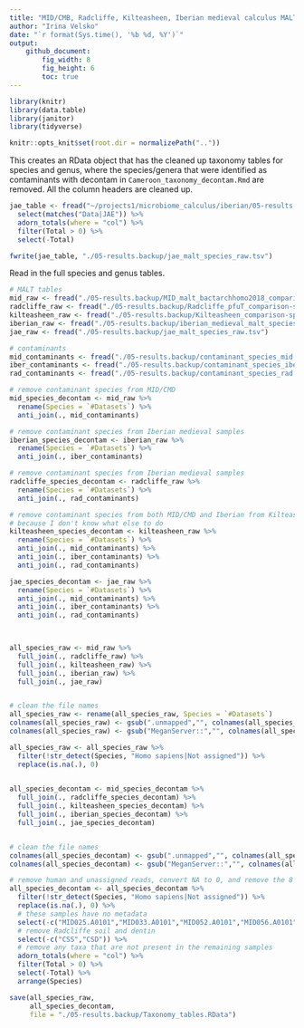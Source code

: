 ```yaml
---
title: "MID/CMB, Radcliffe, Kilteasheen, Iberian medieval calculus MALT table format clean-up"
author: "Irina Velsko"
date: "`r format(Sys.time(), '%b %d, %Y')`"
output:
    github_document:
        fig_width: 8
        fig_height: 6
        toc: true
---
```


```r
library(knitr)
library(data.table)
library(janitor)
library(tidyverse)

```

```r
knitr::opts_knit$set(root.dir = normalizePath(".."))
```

This creates an RData object that has the cleaned up taxonomy tables for species
and genus, where the species/genera that were identified as contaminants with
decontam in `Cameroon_taxonomy_decontam.Rmd` are removed. All the column headers
are cleaned up. 

```r

jae_table <- fread("~/projects1/microbiome_calculus/iberian/05-results.backup/Iberian_samples-controls_comparison_species.txt") %>%
  select(matches("Data|JAE")) %>%
  adorn_totals(where = "col") %>%
  filter(Total > 0) %>%
  select(-Total)

fwrite(jae_table, "./05-results.backup/jae_malt_species_raw.tsv")

```


Read in the full species and genus tables.
```r
# MALT tables
mid_raw <- fread("./05-results.backup/MID_malt_bactarchhomo2018_comparison-species.txt")
radcliffe_raw <- fread("./05-results.backup/Radcliffe_pfuT_comparison-species.txt")
kilteasheen_raw <- fread("./05-results.backup/Kilteasheen_comparison-species.txt")
iberian_raw <- fread("./05-results.backup/iberian_medieval_malt_species_raw.tsv")
jae_raw <- fread("./05-results.backup/jae_malt_species_raw.tsv")

# contaminants
mid_contaminants <- fread("./05-results.backup/contaminant_species_mid.tsv", sep = "\t")
iber_contaminants <- fread("./05-results.backup/contaminant_species_iber.tsv", sep = "\t")
rad_contaminants <- fread("./05-results.backup/contaminant_species_rad.tsv", sep = "\t")

```

```r
# remove contaminant species from MID/CMD
mid_species_decontam <- mid_raw %>%
  rename(Species = `#Datasets`) %>%
  anti_join(., mid_contaminants)

# remove contaminant species from Iberian medieval samples
iberian_species_decontam <- iberian_raw %>%
  rename(Species = `#Datasets`) %>%
  anti_join(., iber_contaminants)

# remove contaminant species from Iberian medieval samples
radcliffe_species_decontam <- radcliffe_raw %>%
  rename(Species = `#Datasets`) %>%
  anti_join(., rad_contaminants)

# remove contaminant species from both MID/CMD and Iberian from Kilteasheen
# because I don't know what else to do
kilteasheen_species_decontam <- kilteasheen_raw %>%
  rename(Species = `#Datasets`) %>%
  anti_join(., mid_contaminants) %>%
  anti_join(., iber_contaminants) %>%
  anti_join(., rad_contaminants)

jae_species_decontam <- jae_raw %>%
  rename(Species = `#Datasets`) %>%
  anti_join(., mid_contaminants) %>%
  anti_join(., iber_contaminants) %>%
  anti_join(., rad_contaminants)

  
```

```r

all_species_raw <- mid_raw %>%
  full_join(., radcliffe_raw) %>%
  full_join(., kilteasheen_raw) %>%
  full_join(., iberian_raw) %>%
  full_join(., jae_raw)


# clean the file names
all_species_raw <- rename(all_species_raw, Species = `#Datasets`)
colnames(all_species_raw) <- gsub(".unmapped","", colnames(all_species_raw))
colnames(all_species_raw) <- gsub("MeganServer::","", colnames(all_species_raw))

all_species_raw <- all_species_raw %>%
  filter(!str_detect(Species, "Homo sapiens|Not assigned")) %>%
  replace(is.na(.), 0)
  
```


```r
all_species_decontam <- mid_species_decontam %>%
  full_join(., radcliffe_species_decontam) %>%
  full_join(., kilteasheen_species_decontam) %>%
  full_join(., iberian_species_decontam) %>%
  full_join(., jae_species_decontam)


# clean the file names
colnames(all_species_decontam) <- gsub(".unmapped","", colnames(all_species_decontam))
colnames(all_species_decontam) <- gsub("MeganServer::","", colnames(all_species_decontam))

# remove human and unassigned reads, convert NA to 0, and remove the 8 MID samples with no metadata
all_species_decontam <- all_species_decontam %>% 
  filter(!str_detect(Species, "Homo sapiens|Not assigned")) %>%
  replace(is.na(.), 0) %>%
  # these samples have no metadata
  select(-c("MID025.A0101","MID033.A0101","MID052.A0101","MID056.A0101","MID065.A0101","MID068.A0101","MID076.A0101","MID078.A0101")) %>%
  # remove Radcliffe soil and dentin
  select(-c("CSS","CSD")) %>%
  # remove any taxa that are not present in the remaining samples
  adorn_totals(where = "col") %>%
  filter(Total > 0) %>%
  select(-Total) %>%
  arrange(Species)


```


```r
save(all_species_raw,
     all_species_decontam,
     file = "./05-results.backup/Taxonomy_tables.RData")

```


















